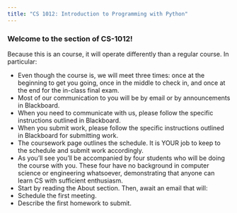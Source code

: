 ```yaml
---
title: "CS 1012: Introduction to Programming with Python"
---
```


### Welcome to the section of CS-1012!

Because this is an course, it will operate differently than a regular course. In particular:

- Even though the course is, we will meet three times: once at the beginning to get you going, once in the middle to check in, and once at the end for the in-class final exam.
- Most of our communication to you will be by email or by announcements in Blackboard.
- When you need to communicate with us, please follow the specific instructions outlined in Blackboard.
- When you submit work, please follow the specific instructions outlined in Blackboard for submitting work.
- The coursework page outlines the schedule. It is YOUR job to keep to the schedule and submit work accordingly.
- As you'll see you'll be accompanied by four students who will be doing the course with you. These four have no background in computer science or engineering whatsoever, demonstrating that anyone can learn CS with sufficient enthusiasm.
- Start by reading the About section. Then, await an email that will:
- Schedule the first meeting.
- Describe the first homework to submit.

